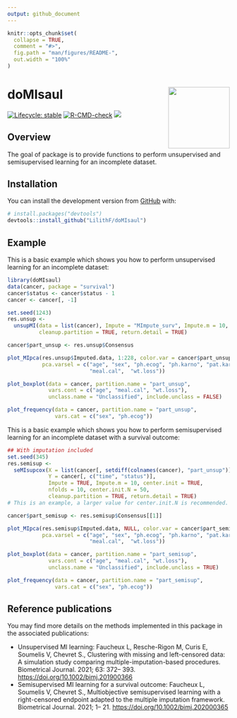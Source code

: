 ```yaml
---
output: github_document
---
```


<!-- README.md is generated from README.Rmd. Please edit that file -->

```r
knitr::opts_chunk$set(
  collapse = TRUE,
  comment = "#>",
  fig.path = "man/figures/README-",
  out.width = "100%"
)
```

# doMIsaul <img src='man/figures/logo.png' align="right" height="139" />


<!-- badges: start -->
[![Lifecycle: stable](https://img.shields.io/badge/lifecycle-stable-brightgreen.svg)](https://lifecycle.r-lib.org/articles/stages.html#stable)
[![R-CMD-check](https://github.com/LilithF/doMIsaul/workflows/R-CMD-check/badge.svg)](https://github.com/LilithF/doMIsaul/actions)
[![](https://img.shields.io/github/last-commit/LilithF/doMIsaul.svg)](https://github.com/LilithF/doMIsaul/commits/main)
<!-- badges: end -->

## Overview

The goal of \code{doMIsaul} package is to provide functions to perform 
unsupervised and semisupervised learning for an incomplete dataset.

## Installation

<!-- You can install the released version of doMIsaul from -->
<!-- [CRAN](https://CRAN.R-project.org) with: -->

<!-- ``` r -->
<!-- install.packages("doMIsaul") -->
<!-- ``` -->

You can install the development version from [GitHub](https://github.com/) with:

``` r
# install.packages("devtools")
devtools::install_github("LilithF/doMIsaul")
```
## Example

This is a basic example which shows you how to perform unsupervised learning 
for an incomplete dataset:

```r
library(doMIsaul)
data(cancer, package = "survival")
cancer$status <- cancer$status - 1
cancer <- cancer[, -1]

set.seed(1243)
res.unsup <- 
  unsupMI(data = list(cancer), Impute = "MImpute_surv", Impute.m = 10,
          cleanup.partition = TRUE, return.detail = TRUE)

cancer$part_unsup <- res.unsup$Consensus

plot_MIpca(res.unsup$Imputed.data, 1:228, color.var = cancer$part_unsup,
           pca.varsel = c("age", "sex", "ph.ecog", "ph.karno", "pat.karno",
                          "meal.cal",  "wt.loss"))

plot_boxplot(data = cancer, partition.name = "part_unsup",
             vars.cont = c("age", "meal.cal", "wt.loss"),
             unclass.name = "Unclassified", include.unclass = FALSE)

plot_frequency(data = cancer, partition.name = "part_unsup",
               vars.cat = c("sex", "ph.ecog"))

```

This is a basic example which shows you how to perform semisupervised learning 
for an incomplete dataset with a survival outcome:


```r
## With imputation included
set.seed(345)
res.semisup <- 
  seMIsupcox(X = list(cancer[, setdiff(colnames(cancer), "part_unsup")]),
             Y = cancer[, c("time", "status")],
             Impute = TRUE, Impute.m = 10, center.init = TRUE,
             nfolds = 10, center.init.N = 50, 
             cleanup.partition = TRUE, return.detail = TRUE)
# This is an example, a larger value for center.init.N is recommended.

cancer$part_semisup <- res.semisup$Consensus[[1]]

plot_MIpca(res.semisup$Imputed.data, NULL, color.var = cancer$part_semisup,
           pca.varsel = c("age", "sex", "ph.ecog", "ph.karno", "pat.karno",
                          "meal.cal",  "wt.loss"))

plot_boxplot(data = cancer, partition.name = "part_semisup",
             vars.cont = c("age", "meal.cal", "wt.loss"),
             unclass.name = "Unclassified", include.unclass = TRUE)

plot_frequency(data = cancer, partition.name = "part_semisup",
               vars.cat = c("sex", "ph.ecog"))


```

<!-- You'll still need to render `README.Rmd` regularly, to keep `README.md` up-to-date. `devtools::build_readme()` is handy for this. You could also use GitHub Actions to re-render `README.Rmd` every time you push. An example workflow can be found here: <https://github.com/r-lib/actions/tree/master/examples>. -->


<!-- Don't forget to commit and push the resulting figure files, so they display on GitHub and CRAN. -->

## Reference publications
You may find more details on the methods implemented in this package in the 
associated publications: 

* Unsupervised MI learning: Faucheux L, Resche-Rigon M, Curis E, Soumelis V, 
Chevret S., Clustering with missing and left-censored data: A simulation study
comparing multiple-imputation-based procedures. Biometrical Journal. 2021;
63: 372– 393. <https://doi.org/10.1002/bimj.201900366>
* Semisupervised MI learning for a survival outcome: Faucheux L, Soumelis V,
Chevret S., Multiobjective semisupervised learning with a right-censored
endpoint adapted to the multiple imputation framework. Biometrical Journal.
2021; 1– 21. <https://doi.org/10.1002/bimj.202000365>



<!-- + add ref to COVID when published as an ex of application -->
